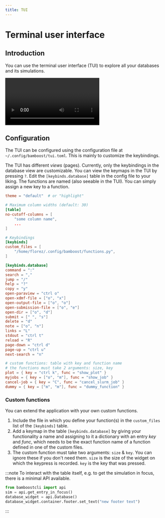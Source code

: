 ```yaml
---
title: TUI
---
```



# Terminal user interface

## Introduction

You can use the terminal user interface (TUI) to explore all your databases and
its simulations.

<div style={{ width: "100%", display: "flex", justifyContent: "center" }}>
    <video url='/tui-showcase.webm' type="video/webm" />
</div>

## Configuration

The TUI can be configured using the configuration file at
`~/.config/bamboost/tui.toml`. This is mainly to customize the keybindings.

The TUI has different _views_ (pages). Currently, only the keybindings in the
database view are customizable. You can view the keymaps in the TUI by pressing
`?`.
Edit the `[keybinds.database]` table in the config file to your liking. The
functions are named (also seeable in the TUI). You can simply assign a new key
to a function.

```toml filename='Example configuration file'
theme = "default"  # or "highlight"

# Maximum column widths (default: 30)
[table]
no-cutoff-columns = [
    "some column name",
    ...
]

# Keybindings
[keybinds]
custom_files = [
    "/home/florez/.config/bamboost/functions.py",
]

[keybinds.database]
command = ":"
search = ","
jump = "/"
help = "?"
copy = "y"
open-paraview = "ctrl o"
open-xdmf-file = ["o", "x"]
open-output-file = ["o", "o"]
open-submission-file = ["o", "e"]
open-dir = ["o", "d"]
submit = [" ", "s"]
delete = "d"
note = ["o", "n"]
links = "L"
stdout = "ctrl t"
reload = "R"
page-down = "ctrl d"
page-up = "ctrl u"
next-search = "n"

# custom functions: table with key and function name
# the functions must take 2 arguments: size, key
plot = { key = "ctrl k", func = "show_plot" }
myjobs = { key = ["o", "m"], func = "show_job" }
cancel-job = { key = "C", func = "cancel_slurm_job" }
dummy = { key = ["m", "m"], func = "dummy_function" }
```

### Custom functions

You can extend the application with your own custom functions.

1. Include the file in which you define your function(s) in the `custom_files`
   list of the `[keybinds]` table.
2. Add a keymap in the table `[keybinds.database]` by giving your functionality
   a name and assigning to it a dictionary with an entry _key_ and _func_, which
   needs to be the exact function name of a function defined in one of the
   custom files.
3. The custom function must take two arguments: `size` & `key`. You can ignore
   these if you don't need them. `size` is the size of the widget on which the
   keypress is recorded. `key` is the key that was pressed.

:::note
To interact with the table itself, e.g. to get the simulation in focus, there is
a minimal API available.

```python filename='bamboostcli API'
from bamboostcli import api
sim = api.get_entry_in_focus()
database_widget = api.Database()
database_widget.container.footer.set_text("new footer text")
```

:::
